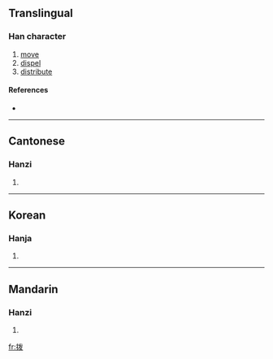 {{also|撥}}
==Translingual==

===Han character===
{{Han char|rn=64|rad=手|as=05|sn=8|four=|canj=手戈女水 (QIVE)}}

# [[move]]
# [[dispel]]
# [[distribute]]

====References====
* {{Han ref|kx=0427.161|hdz=31862.010|uh=62E8|ud=25320}}

----

==Cantonese==

===Hanzi===
{{yue-hanzi|jyut=|y=but6}}

# {{defn|Cantonese}}

----

==Korean==

===Hanja===
{{ko-hanja|hangeul=[[발]], [[패]]|eumhun=|rv=bal, pae|mr=pal, p'ae|y=pal, phay}}

# {{defn|Korean}}

----

==Mandarin==

===Hanzi===
{{cmn-hanzi|tra=撥|pin=[[bō]] ([[bo1]]), [[fá]] ([[fa2]])|wg=po<sup>1</sup>, fa<sup>2</sup>}}

# {{defn|Mandarin}}

[[fr:拨]]